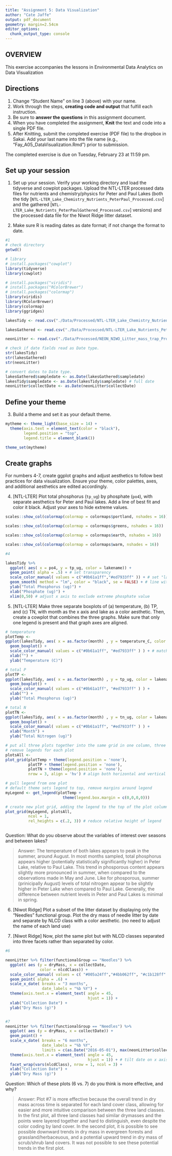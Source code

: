 ```yaml
---
title: "Assignment 5: Data Visualization"
author: "Cate Jaffe"
output: pdf_document
geometry: margin=2.54cm
editor_options: 
  chunk_output_type: console
---
```


## OVERVIEW

This exercise accompanies the lessons in Environmental Data Analytics on Data Visualization 

## Directions
1. Change "Student Name" on line 3 (above) with your name.
2. Work through the steps, **creating code and output** that fulfill each instruction.
3. Be sure to **answer the questions** in this assignment document.
4. When you have completed the assignment, **Knit** the text and code into a single PDF file.
5. After Knitting, submit the completed exercise (PDF file) to the dropbox in Sakai. Add your last name into the file name (e.g., "Fay_A05_DataVisualization.Rmd") prior to submission.

The completed exercise is due on Tuesday, February 23 at 11:59 pm.



## Set up your session 
1. Set up your session. Verify your working directory and load the tidyverse 
and cowplot packages. Upload the NTL-LTER processed data files for nutrients 
and chemistry/physics for Peter and Paul Lakes (both the tidy 
[`NTL-LTER_Lake_Chemistry_Nutrients_PeterPaul_Processed.csv`] and the gathered
[`NTL-LTER_Lake_Nutrients_PeterPaulGathered_Processed.csv`] versions) and 
the processed data file for the Niwot Ridge litter dataset. 

2. Make sure R is reading dates as date format; if not change the format to date.

```r
#1 
# check directory
getwd()

# library
# install.packages("cowplot")
library(tidyverse)
library(cowplot)

# install.packages("viridis")
# install.packages("RColorBrewer")
# install.packages("colormap")
library(viridis)
library(RColorBrewer)
library(colormap)
library(ggridges)

```


```r

lakesTidy <- read.csv("./Data/Processed/NTL-LTER_Lake_Chemistry_Nutrients_PeterPaul_Processed.csv", stringsAsFactors = TRUE)

lakesGathered <- read.csv("./Data/Processed/NTL-LTER_Lake_Nutrients_PeterPaulGathered_Processed.csv", stringsAsFactors = TRUE)

neonLitter <- read.csv("./Data/Processed/NEON_NIWO_Litter_mass_trap_Processed.csv", stringsAsFactors = TRUE)

# check if date fields read as Date type.
str(lakesTidy)
str(lakesGathered)
str(neonLitter)

# convert dates to Date type.
lakesGathered$sampledate <- as.Date(lakesGathered$sampledate)
lakesTidy$sampledate <- as.Date(lakesTidy$sampledate) # full date
neonLitter$collectDate <- as.Date(neonLitter$collectDate)

```
## Define your theme
3. Build a theme and set it as your default theme.

```r
mytheme <- theme_light(base_size = 14) +
  theme(axis.text = element_text(color = "black"),
        legend.position = "top",
        legend.title = element_blank())

theme_set(mytheme)


```

## Create graphs
For numbers 4-7, create ggplot graphs and adjust aesthetics to follow best practices for data visualization. Ensure your theme, color palettes, axes, and additional aesthetics are edited accordingly.

4. [NTL-LTER] Plot total phosphorus (`tp_ug`) by phosphate (`po4`), with separate aesthetics for Peter and Paul lakes. Add a line of best fit and color it black. Adjust your axes to hide extreme values.

```r

scales::show_col(colormap(colormap = colormaps$portland, nshades = 16))

scales::show_col(colormap(colormap = colormaps$greens, nshades = 16))

scales::show_col(colormap(colormap = colormaps$earth, nshades = 16))

scales::show_col(colormap(colormap = colormaps$warm, nshades = 16))


```


```r
#4 

lakesTidy %>% 
  ggplot( aes( x = po4, y = tp_ug, color = lakename)) + 
  geom_point( alpha = .5) + # set transparency
  scale_color_manual( values = c("#0b61a1ff","#ed7933ff" )) + # set "lakename" variable (two levels) to two colors from "portland" colormap
  geom_smooth( method = "lm", color = "black", se = FALSE) + # line with linear fit, no display of standard error
  ylab("Total Phosphorus (ug)") + 
  xlab("Phosphate (ug)") + 
  xlim(0,50) # adjust x axis to exclude extreme phosphate value


```


5. [NTL-LTER] Make three separate boxplots of (a) temperature, (b) TP, and (c) TN, with month as the x axis and lake as a color aesthetic. Then, create a cowplot that combines the three graphs. Make sure that only one legend is present and that graph axes are aligned.

```r

# temperature
plotTemp <- 
ggplot(lakesTidy, aes( x = as.factor(month) , y = temperature_C, color = lakename)) + # month as.factor() so R displays x axis values as discrete
  geom_boxplot() + 
  scale_color_manual( values = c("#0b61a1ff", "#ed7933ff" ) ) + # match colors to previous scatter plot
  xlab("") + 
  ylab("Temperature (C)")

# total P
plotTP <- 
ggplot(lakesTidy, aes( x = as.factor(month) , y = tp_ug, color = lakename)) + 
  geom_boxplot() + 
  scale_color_manual( values = c("#0b61a1ff", "#ed7933ff" ) ) + 
  xlab("") + 
  ylab("Total Phosphorus (ug)") 

# total N
plotTN <- 
ggplot(lakesTidy, aes( x = as.factor(month) , y = tn_ug, color = lakename)) +
  geom_boxplot() + 
  scale_color_manual( values = c("#0b61a1ff", "#ed7933ff" ) ) + 
  xlab("Month") + 
  ylab("Total Nitrogen (ug)") 

# put all three plots together into the same grid in one column, three rows
# remove legends for each plot 
plotsAll <- 
plot_grid(plotTemp + theme(legend.position = 'none'),
          plotTP + theme(legend.position = 'none'), 
          plotTN + theme(legend.position = 'none'), 
          nrow = 3, align = 'hv') # align both horizontal and vertical axis

# pull legend from one plot
# default theme sets legend to top, remove margins around legend
myLegend <- get_legend(plotTemp + 
                         theme(legend.box.margin = c(0,0,0,0))) 

# create new plot grid, adding the legend to the top of the plot column
plot_grid(myLegend, plotsAll, 
          ncol = 1, 
          rel_heights = c(.2, 3)) # reduce relative height of legend



```

Question: What do you observe about the variables of interest over seasons and between lakes? 

> Answer: The temperature of both lakes appears to peak in the summer, around August. In most months sampled, total phosphorus appears higher (potentially statistically significantly higher) in Peter Lake, relative to Paul Lake. This trend in phosporous content appears slightly more pronounced in summer, when compared to the observations made in May and June. Like for phosporous, summer (prinicipally August) levels of total nitrogen appear to be slightly higher in Peter Lake when compared to Paul Lake. Generally, the difference between nutrient levels in Peter and Paul Lakes is minimal in spring.

6. [Niwot Ridge] Plot a subset of the litter dataset by displaying only the "Needles" functional group. Plot the dry mass of needle litter by date and separate by NLCD class with a color aesthetic. (no need to adjust the name of each land use)

7. [Niwot Ridge] Now, plot the same plot but with NLCD classes separated into three facets rather than separated by color. 

```r
#6

neonLitter %>% filter(functionalGroup == "Needles") %>% 
  ggplot( aes (y = dryMass, x = collectDate, 
               color = nlcdClass)) + 
  scale_color_manual( values = c( "#005a24ff","#4bb062ff", "#c1b128ff" )) + 
  geom_point( alpha = .6) + 
  scale_x_date( breaks = "3 months",
                date_labels = "%b %Y") + 
  theme(axis.text.x = element_text( angle = 45, 
                                    hjust = 1)) + 
  xlab("Collection Date") + 
  ylab("Dry Mass (g)")


#7
neonLitter %>% filter(functionalGroup == "Needles") %>% 
  ggplot( aes (y = dryMass, x = collectDate)) + 
  geom_point() +
  scale_x_date( breaks = "6 months",
                date_labels = "%b %Y",
                limits = c(as.Date("2016-05-01"), max(neonLitter$collectDate))) + # shift limits so date 6-mo labels are closer to sampling dates
  theme(axis.text.x = element_text( angle = 45, 
                                    hjust = 1)) + # tilt date on x axis by 45 degrees
  facet_wrap(vars(nlcdClass), nrow = 1, ncol = 3) + 
  xlab("Collection Date") + 
  ylab("Dry Mass (g)")

```
Question: Which of these plots (6 vs. 7) do you think is more effective, and why? 

> Answer: Plot #7 is more effective because the overall trend in dry mass across time is separated for each land cover class, allowing for easier and more intuitive comparison between the three land classes. In the first plot, all three land classes had similar drymasses and the points were layered together and hard to distinguish, even despite the color coding by land cover. In the second plot, it is possible to see possible downward trends in dry mass in evergreen forests and grassland/herbaceuous, and a potential upward trend in dry mass of scrub/shrub land covers. It was not possible to see these potential trends in the first plot.
